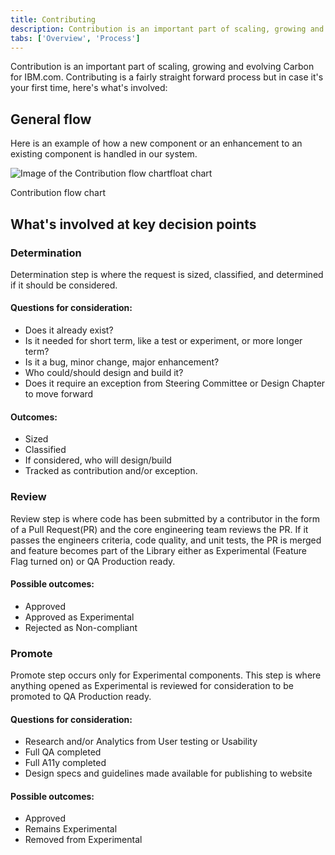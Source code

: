 ```yaml
---
title: Contributing
description: Contribution is an important part of scaling, growing and evolving Carbon for IBM.com. It is a fairy straight forward process but in case designers or developers have never contributed to an open source repo before, here's a description of what's involved
tabs: ['Overview', 'Process']
---
```


<PageDescription>

Contribution is an important part of scaling, growing and evolving Carbon for IBM.com. Contributing is a fairly straight forward process but in case it's your first time, here's what's involved:

</PageDescription>

## General flow

Here is an example of how a new component or an enhancement to an existing component is handled in our system.

<Row>
<Column colLg={8}>

![Image of the Contribution flow chartfloat chart](../../images/contributions/contributing-a-component-flow.jpg)

<Caption>Contribution flow chart</Caption>

</Column>
</Row>

## What's involved at key decision points

### Determination

Determination step is where the request is sized, classified, and determined if it should be considered.

#### Questions for consideration:

- Does it already exist?
- Is it needed for short term, like a test or experiment, or more longer term?
- Is it a bug, minor change, major enhancement?
- Who could/should design and build it?
- Does it require an exception from Steering Committee or Design Chapter to move forward

#### Outcomes:

- Sized
- Classified
- If considered, who will design/build
- Tracked as contribution and/or exception.

### Review

Review step is where code has been submitted by a contributor in the form of a Pull Request(PR) and the core engineering team reviews the PR. If it passes the engineers criteria, code quality, and unit tests, the PR is merged and feature becomes part of the Library either as Experimental (Feature Flag turned on) or QA Production ready.

#### Possible outcomes:

- Approved
- Approved as Experimental
- Rejected as Non-compliant

### Promote

Promote step occurs only for Experimental components. This step is where anything opened as Experimental is reviewed for consideration to be promoted to QA Production ready.

#### Questions for consideration:

- Research and/or Analytics from User testing or Usability
- Full QA completed
- Full A11y completed
- Design specs and guidelines made available for publishing to website

#### Possible outcomes:

- Approved
- Remains Experimental
- Removed from Experimental
